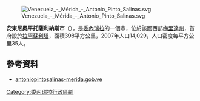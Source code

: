 [[Image:Venezuela_-_Mérida_-_Antonio_Pinto_Salinas.svg|right]]

'''安東尼奧平托薩利納斯市'''（{{lang-es|Municipio Antonio Pinto Salinas}}），是[[委內瑞拉|委內瑞拉]]的一個市，位於該國西部[[梅里達州|梅里達州]]，首府設於[[拉阿蘇利塔|拉阿蘇利塔]]，面積398平方公里，2007年人口14,029，人口密度每平方公里35人。

==參考資料==
*[http://antoniopintosalinas-merida.gob.ve/ antoniopintosalinas-merida.gob.ve]{{dead link|date=2017年12月 |bot=InternetArchiveBot |fix-attempted=yes }} {{es icon}}

{{venezuela-geo-stub}}
[[Category:委內瑞拉行政區劃|Category:委內瑞拉行政區劃]]